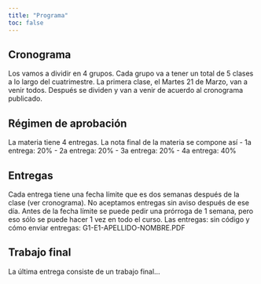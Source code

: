 ```yaml
---
title: "Programa"
toc: false
---
```


## Cronograma
Los vamos a dividir en 4 grupos. Cada grupo va a tener un total de 5 clases a lo largo del cuatrimestre. La primera clase, el Martes 21 de Marzo, van a venir todos. Después se dividen y van a venir de acuerdo al cronograma publicado.

## Régimen de aprobación
La materia tiene 4 entregas. La nota final de la materia se compone así
- 1a entrega: 20%
- 2a entrega: 20%
- 3a entrega: 20%
- 4a entrega: 40%

## Entregas
Cada entrega tiene una fecha límite que es dos semanas después de la clase (ver cronograma). No aceptamos entregas sin aviso después de ese día. Antes de la fecha límite se puede pedir una prórroga de 1 semana, pero eso sólo se puede hacer 1 vez en todo el curso. 
Las entregas: sin código y cómo enviar entregas: G1-E1-APELLIDO-NOMBRE.PDF

## Trabajo final
La última entrega consiste de un trabajo final… 
